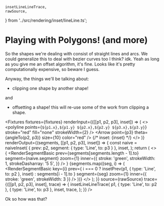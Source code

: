     insetLineLineTrace,
    rawSource,
} from '../src/rendering/inset/lineLine.ts';

# Playing with Polygons! (and more)

So the shapes we're dealing with consist of straight lines and arcs.
We could generalize this to deal with bezier curves too I think? idk.
Yeah as long as you give me an offset algorithm, it's fine. Looks like it's pretty computationally expensive, so beware I guess.

Anyway, the things we'll be talking about:

-   clipping one shape by another shape!

and

-   offsetting a shape! this will re-use some of the work from clipping a shape.

<Fixtures
    fixtures={fixtures}
    renderInput={([[p1, p2, p3], inset]) => (
        <>
            <polyline
                points={`${p1.x},${p1.y} ${p2.x},${p2.y} ${p3.x},${p3.y}`}
                stroke="red"
                fill="none"
                strokeWidth={2}
            />
            <circle cx={p2.x} cy={p2.y} fill="red" r={3} />
            <Arrow point={p3} theta={angleTo(p2, p3)} size={10} color="red" />
            {/* <text x={0} y={20}>
                inset: {inset}
            </text> */}
        </>
    )}
    renderOutput={(segments, [[p1, p2, p3], inset]) => {
        const naive = naiveInset(
            { prev: p2, segment: { type: 'Line', to: p3 } },
            inset,
        );
        return (
            <>
                {
                    <RenderSegmentBasic
                        prev={segments[segments.length - 1].to}
                        segment={naive.segment}
                        zoom={1}
                        inner={{
                            stroke: 'green',
                            strokeWidth: 1,
                            strokeDasharray: '5 5',
                        }}
                    />
                }
                {segments.map((seg, i) => (
                    <RenderSegmentBasic
                        key={i}
                        prev={
                            i === 0
                                ? insetPrev(p1, { type: 'Line', to: p2 }, inset)
                                : segments[i - 1].to
                        }
                        segment={seg}
                        zoom={1}
                        inner={{ stroke: 'green', strokeWidth: 3 }}
                    />
                ))}
            </>
        );
    }}
    source={rawSource}
    trace={([[p1, p2, p3], inset], trace) => {
        insetLineLineTrace(
            p1,
            { type: 'Line', to: p2 },
            { type: 'Line', to: p3 },
            inset,
            trace,
        );
    }}
/>

Ok so how was that?

<div style={{ height: 200 }} />
